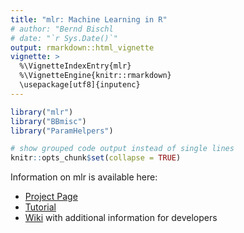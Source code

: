 ```yaml
---
title: "mlr: Machine Learning in R"
# author: "Bernd Bischl
# date: "`r Sys.Date()`"
output: rmarkdown::html_vignette
vignette: >
  %\VignetteIndexEntry{mlr}
  %\VignetteEngine{knitr::rmarkdown}
  \usepackage[utf8]{inputenc}
---
```


```r
library("mlr")
library("BBmisc")
library("ParamHelpers")

# show grouped code output instead of single lines
knitr::opts_chunk$set(collapse = TRUE)
```
Information on mlr is available here:

* [Project Page](https://github.com/mlr-org/mlr/)
* [Tutorial](https://mlr.mlr-org.com/index.html)
* [Wiki](https://github.com/mlr-org/mlr/wiki) with additional information for developers
